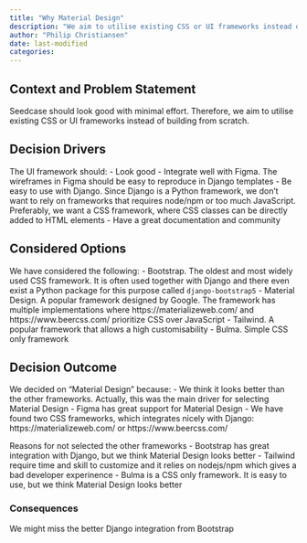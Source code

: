 ```yaml
---
title: "Why Material Design"
description: "We aim to utilise existing CSS or UI frameworks instead of building from scratch so Seedcase will look good with minimal effort. Since Material Design lives up to these requirements, we have chosen this framework for Seedcase."
author: "Philip Christiansen"
date: last-modified
categories:
---
```



## Context and Problem Statement

Seedcase should look good with minimal effort. Therefore, we aim to utilise existing CSS or UI frameworks instead of building from scratch.

## Decision Drivers

The UI framework should:
- Look good
- Integrate well with Figma. The wireframes in Figma should be easy to reproduce in Django templates
- Be easy to use with Django. Since Django is a Python framework, we don't want to rely on frameworks that requires node/npm or too much JavaScript. Preferably, we want a CSS framework, where CSS classes can be directly added to HTML elements
- Have a great documentation and community

## Considered Options

We have considered the following:
- Bootstrap. The oldest and most widely used CSS framework. It is often used together with Django and there even exist a Python package for this purpose called `django-bootstrap5`
- Material Design. A popular framework designed by Google. The framework has multiple implementations where https://materializeweb.com/ and https://www.beercss.com/ prioritize CSS over JavaScript
- Tailwind. A popular framework that allows a high customisability
- Bulma. Simple CSS only framework

## Decision Outcome

We decided on "Material Design" because:
- We think it looks better than the other frameworks. Actually, this was the main driver for selecting Material Design
- Figma has great support for Material Design
- We have found two CSS frameworks, which integrates nicely with Django: https://materializeweb.com/ or https://www.beercss.com/

Reasons for not selected the other frameworks
- Bootstrap has great integration with Django, but we think Material Design looks better 
- Tailwind require time and skill to customize and it relies on nodejs/npm which gives a bad developer experinence
- Bulma is a CSS only framework. It is easy to use, but we think Material Design looks better

### Consequences

We might miss the better Django integration from Bootstrap